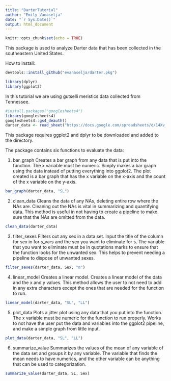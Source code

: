 ```yaml
---
title: "DarterTutorial"
author: "Emily Vanaselja"
date: "`r Sys.Date()`"
output: html_document
---
```


```r
knitr::opts_chunk$set(echo = TRUE)
```


This package is used to analyze Darter data that has been collected in the southeastern United States. 

How to install:
```r

devtools::install_github("evanaselja/darter.pkg")

library(dplyr)
library(ggplot2)
```

In this tutorial we are using gutselli meristics data collected from Tennessee. 

```r
#install.packages("googlesheets4")
library(googlesheets4)
googlesheets4::gs4_deauth()
darter_data <- read_sheet("https://docs.google.com/spreadsheets/d/14Xv_bXq3fkIV_zHmRY6dwJZF735Ba9p5YJLQ2wDR0FA/edit?usp=sharing")
```

This package requires ggplot2 and dplyr to be downloaded and added to the directory.

The package contains six functions to evaluate the data:

1. bar_graph Creates a bar graph from any data that is put into the function. The x variable must be numeric. Simply makes a bar graph using the data instead of putting everything into ggplot2. The plot created is a bar graph that has the x variable on the x-axis and the count of the x variable on the y-axis.

```r


bar_graph(darter_data, "SL")

```

2. clean_data Cleans the data of any NAs, deleting entire row where the NAs are. Cleaning out the NAs is vital in summarizing and quantifying data. This method is useful in not having to create a pipeline to make sure that the NAs are omitted from the data.

```r


clean_data(darter_data)

```

3. filter_sexes Filters out any sex in a data set. Input the title of the column for sex in for s_vars and the sex you want to eliminate for s. The variable that you want to eliminate must be in quotations marks to ensure that the function looks for the unwanted sex. This helps to prevent needing a pipeline to dispose of unwanted sexes.

```r


filter_sexes(darter_data, Sex, "m")

```

4. linear_model Creates a linear model. Creates a linear model of the data and the x and y values. This method allows the user to not need to add in any extra characters except the ones that are needed for the function to run.

```r


linear_model(darter_data, "SL", "LL")

```

5. plot_data Plots a jitter plot using any data that you put into the function. The x variable must be numeric for the function to run properly. Works to not have the user put the data and variables into the ggplot2 pipeline, and make a simple graph from little input.

```r


plot_data(darter_data, "SL", "LL")

```

6. summarize_value Summarizes the values of the mean of any variable of the data set and groups it by any variable. The variable that finds the mean needs to have numerics, and the other variable can be anything that can be used to categorization.

```r


summarize_value(darter_data, SL, Sex)

```
